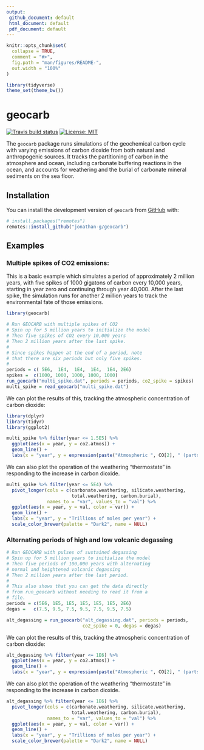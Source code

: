 ```yaml
---
output: 
 github_document: default
 html_document: default
 pdf_document: default 
---
```


<!-- README.md is generated from README.Rmd. Please edit that file -->

```r
knitr::opts_chunk$set(
  collapse = TRUE,
  comment = "#>",
  fig.path = "man/figures/README-",
  out.width = "100%"
)

library(tidyverse)
theme_set(theme_bw())
```

# geocarb

<!-- badges: start -->
[![Travis build status](https://travis-ci.org/jonathan-g/geocarb.svg?branch=master)](https://travis-ci.org/jonathan-g/geocarb)
[![License: MIT](https://img.shields.io/badge/License-MIT-yellow.svg)](https://opensource.org/licenses/MIT)
<!-- badges: end -->

The `geocarb` package runs simulations of the geochemical carbon cycle with 
varying emissions of carbon dioxide from both natural and anthropogenic sources.
It tracks the partitioning of carbon in the atmosphere and ocean, including
carbonate buffering reactions in the ocean, and accounts for weathering and
the burial of carbonate mineral sediments on the sea floor.

## Installation

<!--
You can install 
the released version of geocarb from 
[CRAN](https://CRAN.R-project.org) with:

``` r
install.packages("geocarb")
```

And the development version from 
[GitHub](https://github.com//jonathan-g/geocarb) 
with:

``` r
# install.packages("remotes")
remotes::install_github("jonathan-g/geocarb")
```
<!-- -->
<!-- -->
You can install 
the development version of `geocarb` from 
[GitHub](https://github.com/jonathan-g/geocarb) 
with:

```r
# install.packages("remotes")
remotes::install_github("jonathan-g/geocarb")
```
<!-- -->

## Examples

### Multiple spikes of CO2 emissions:

This is a basic example which simulates a period of approximately 2 million 
years, with five spikes of 1000 gigatons of carbon every 10,000 years,
starting in year zero and continuing through year 40,000.
After the last spike, the simulation runs for another 2 million years to 
track the environmental fate of those emissions.

```r
library(geocarb)

# Run GEOCARB with multiple spikes of CO2
# Spin up for 5 million years to initialize the model
# Then five spikes of CO2 every 10,000 years
# Then 2 million years after the last spike.
#
# Since spikes happen at the end of a period, note
# that there are six periods but only five spikes.
#
periods = c( 5E6,  1E4,  1E4,  1E4,  1E4, 2E6)
spikes =  c(1000, 1000, 1000, 1000, 1000)
run_geocarb("multi_spike.dat", periods = periods, co2_spike = spikes)
multi_spike = read_geocarb("multi_spike.dat")
```

We can plot the results of this, tracking the atmospheric concentration of 
carbon dioxide: 
```r
library(dplyr)
library(tidyr)
library(ggplot2)

multi_spike %>% filter(year <= 1.5E5) %>%
  ggplot(aes(x = year, y = co2.atmos)) + 
  geom_line() +
  labs(x = "year", y = expression(paste("Atmospheric ", CO[2], " (parts per million")))
```

We can also plot the operation of the weathering "thermostate" in responding to 
the increase in carbon dioxide.

```r
multi_spike %>% filter(year <= 5E4) %>%
  pivot_longer(cols = c(carbonate.weathering, silicate.weathering, 
                        total.weathering, carbon.burial),
               names_to = "var", values_to = "val") %>%
  ggplot(aes(x = year, y = val, color = var)) + 
  geom_line() +
  labs(x = "year", y = "Trillions of moles per year") +
  scale_color_brewer(palette = "Dark2", name = NULL)
```


### Alternating periods of high and low volcanic degassing

```r
# Run GEOCARB with pulses of sustained degassing
# Spin up for 5 million years to initialize the model
# Then five periods of 100,000 years with alternating
# normal and heightened volcanic degassing
# Then 2 million years after the last period.
#
# This also shows that you can get the data directly
# from run_geocarb without needing to read it from a
# file.
periods = c(5E6, 1E5, 1E5, 1E5, 1E5, 1E5, 2E6)
degas =   c(7.5, 9.5, 7.5, 9.5, 7.5, 9.5, 7.5)

alt_degassing = run_geocarb("alt_degassing.dat", periods = periods, 
                            co2_spike = 0, degas = degas)
```

We can plot the results of this, tracking the atmospheric concentration of 
carbon dioxide: 
```r
alt_degassing %>% filter(year <= 1E6) %>%
  ggplot(aes(x = year, y = co2.atmos)) + 
  geom_line() +
  labs(x = "year", y = expression(paste("Atmospheric ", CO[2], " (parts per million")))
```

We can also plot the operation of the weathering "thermostate" in responding to 
the increase in carbon dioxide.

```r
alt_degassing %>% filter(year <= 1E6) %>%
  pivot_longer(cols = c(carbonate.weathering, silicate.weathering, 
                        total.weathering, carbon.burial),
               names_to = "var", values_to = "val") %>%
  ggplot(aes(x = year, y = val, color = var)) + 
  geom_line() +
  labs(x = "year", y = "Trillions of moles per year") +
  scale_color_brewer(palette = "Dark2", name = NULL)
```
